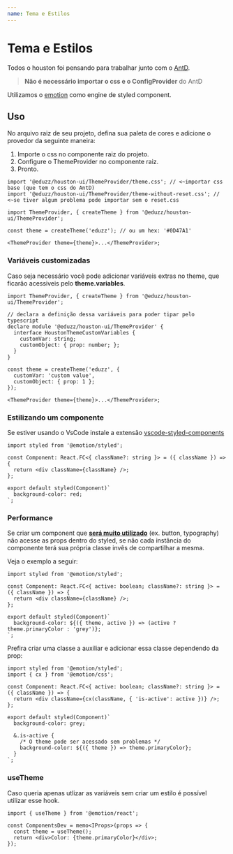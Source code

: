 ```yaml
---
name: Tema e Estilos
---
```


# Tema e Estilos

Todos o houston foi pensando para trabalhar junto com o [AntD](https://ant.design).

> **Não é necessário importar o css e o ConfigProvider** do AntD

Utilizamos o [emotion](https://emotion.sh) como engine de styled component.

## Uso

No arquivo raiz de seu projeto, defina sua paleta de cores e adicione o provedor da seguinte maneira:

1. Importe o css no componente raiz do projeto.
2. Configure o ThemeProvider no componente raiz.
3. Pronto.

```tsx
import '@eduzz/houston-ui/ThemeProvider/theme.css'; // <~importar css base (que tem o css do AntD)
import '@eduzz/houston-ui/ThemeProvider/theme-without-reset.css'; // <~se tiver algum problema pode importar sem o reset.css

import ThemeProvider, { createTheme } from '@eduzz/houston-ui/ThemeProvider';

const theme = createTheme('eduzz'); // ou um hex: '#0D47A1'

<ThemeProvider theme={theme}>...</ThemeProvider>;
```

### Variáveis customizadas

Caso seja necessário você pode adicionar variáveis extras no theme, que ficarão acessiveis pelo **theme.variables**.

```tsx
import ThemeProvider, { createTheme } from '@eduzz/houston-ui/ThemeProvider';

// declara a definição dessa variáveis para poder tipar pelo typescript
declare module '@eduzz/houston-ui/ThemeProvider' {
  interface HoustonThemeCustomVariables {
    customVar: string;
    customObject: { prop: number; };
  }
}

const theme = createTheme('eduzz', {
  customVar: 'custom value',
  customObject: { prop: 1 };
});

<ThemeProvider theme={theme}>...</ThemeProvider>;
```

### Estilizando um componente

Se estiver usando o VsCode instale a extensão [vscode-styled-components](https://marketplace.visualstudio.com/items?itemName=styled-components.vscode-styled-components)

```tsx
import styled from '@emotion/styled';

const Component: React.FC<{ className?: string }> = ({ className }) => {
  return <div className={className} />;
};

export default styled(Component)`
  background-color: red;
`;
```

### Performance

Se criar um component que <u>**será muito utilizado**</u> (ex. button, typography)
não acesse as props dentro do styled, se não cada instância do
componente terá sua própria classe invês de compartilhar a mesma.

Veja o exemplo a seguir:

```tsx
import styled from '@emotion/styled';

const Component: React.FC<{ active: boolean; className?: string }> = ({ className }) => {
  return <div className={className} />;
};

export default styled(Component)`
  background-color: ${({ theme, active }) => (active ? theme.primaryColor : 'grey')};
`;
```

Prefira criar uma classe a auxiliar e adicionar essa classe dependendo da prop:

```tsx
import styled from '@emotion/styled';
import { cx } from '@emotion/css';

const Component: React.FC<{ active: boolean; className?: string }> = ({ className }) => {
  return <div className={cx(className, { 'is-active': active })} />;
};

export default styled(Component)`
  background-color: grey;

  &.is-active {
    /* O theme pode ser acessado sem problemas */
    background-color: ${({ theme }) => theme.primaryColor};
  }
`;
```

### useTheme

Caso queria apenas utlizar as variáveis sem criar um estilo é possível utilizar esse hook.

```tsx
import { useTheme } from '@emotion/react';

const ComponentsDev = memo<IProps>(props => {
  const theme = useTheme();
  return <div>Color: {theme.primaryColor}</div>;
});
```
